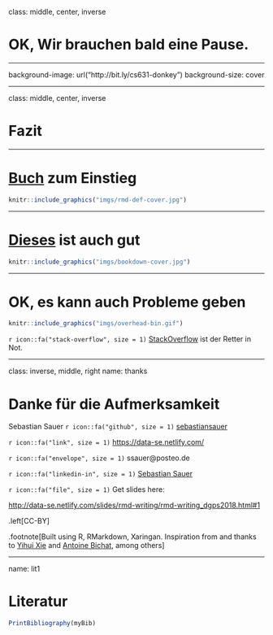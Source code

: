 




class: middle, center, inverse

# OK, Wir brauchen bald eine Pause.

---

background-image: url("http://bit.ly/cs631-donkey")
background-size: cover


---

class: middle, center, inverse


# Fazit

---

# [Buch](https://bookdown.org/yihui/rmarkdown/) zum Einstieg

```r
knitr::include_graphics("imgs/rmd-def-cover.jpg")
```

---

# [Dieses](https://bookdown.org/yihui/bookdown/) ist auch gut

```r
knitr::include_graphics("imgs/bookdown-cover.jpg")
```

---


# OK, es kann auch Probleme geben

```r
knitr::include_graphics("imgs/overhead-bin.gif")
```

`r icon::fa("stack-overflow", size = 1)` [StackOverflow](https://stackoverflow.com/) ist der Retter in Not.


---

class: inverse, middle, right
name: thanks

# Danke für die Aufmerksamkeit

Sebastian Sauer
`r icon::fa("github", size = 1)` [sebastiansauer](https://github.com/sebastiansauer)

`r icon::fa("link", size = 1)` <https://data-se.netlify.com/>

`r icon::fa("envelope", size = 1)` ssauer@posteo.de

`r icon::fa("linkedin-in", size = 1)` [Sebastian Sauer](https://www.linkedin.com/in/dr-sebastian-sauer-4791762)

`r icon::fa("file", size = 1)` Get slides here: 

<http://data-se.netlify.com/slides/rmd-writing/rmd-writing_dgps2018.html#1>

.left[CC-BY]


.footnote[Built using R, RMarkdown, Xaringan. Inspiration from and thanks to [Yihui Xie](https://slides.yihui.name/2017-rmarkdown-UNL-Yihui-Xie.htm) and [Antoine Bichat](https://abichat.github.io/Slides/ScienceCommunicationSOTR/ScienceCommunicationSOTR.html), among others]

---

name: lit1

# Literatur

```r
PrintBibliography(myBib)
```